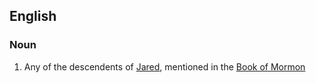 ==English==

===Noun===
{{wikipedia}}
{{en-noun}}

# Any of the descendents of [[Jared]], mentioned in the [[Book of Mormon]]